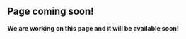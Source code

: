 ::: {.callout-warning}
## Page coming soon!

**We are working on this page and it will be available soon!**
:::
